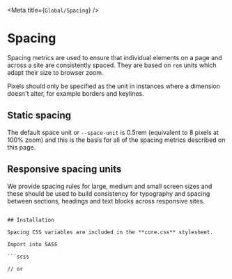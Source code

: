 

<Meta title={`Global/Spacing`} />

# Spacing

Spacing metrics are used to ensure that individual elements on a page and across a site are consistently spaced. They are based on `rem` units which adapt their size to browser zoom.

Pixels should only be specified as the unit in instances where a dimension doesn't alter, for example borders and keylines.


## Static spacing

The default space unit or `--space-unit` is 0.5rem (equivalent to 8 pixels at 100% zoom) and this is the basis for all of the spacing metrics described on this page.

<StaticSpacingBlocks />


## Responsive spacing units

We provide spacing rules for large, medium and small screen sizes and these should be used to build consistency for typography and spacing between sections, headings and text blocks across responsive sites.

<ResponsiveSpacingBlocks />


```

## Installation

Spacing CSS variables are included in the **core.css** stylesheet.

Import into SASS

```scss

// or 
```

